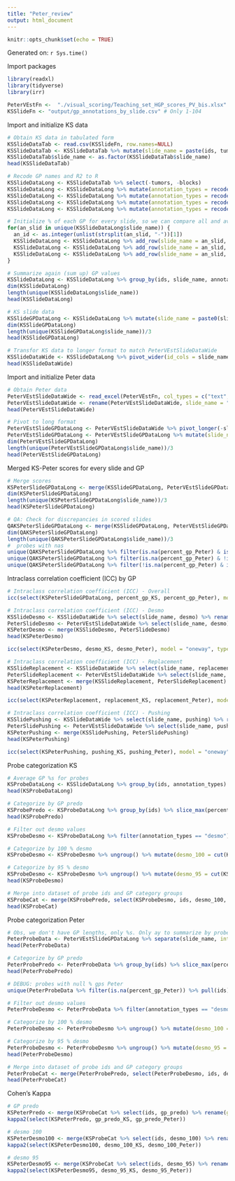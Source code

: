 ```yaml
---
title: "Peter_review"
output: html_document
---
```


```r
knitr::opts_chunk$set(echo = TRUE)
```

Generated on: `r Sys.time()`

Import packages
```r
library(readxl)
library(tidyverse)
library(irr)
```


```r
PeterVEstFn <-  "./visual_scoring/Teaching_set_HGP_scores_PV_bis.xlsx" # "./Peter_review/Teaching_set_HGP_scores_PV.xlsx" # Only 1-104
KSSlideFn <- "output/gp_annotations_by_slide.csv" # Only 1-104
```

Import and initialize KS data
```r
# Obtain KS data in tabulated form
KSSlideDataTab <- read.csv(KSSlideFn, row.names=NULL)
KSSlideDataTab <- KSSlideDataTab %>% mutate(slide_name = paste(ids, tumors, blocks, sep="-")) %>% relocate(slide_name) %>% filter(ids < 105)
KSSlideDataTab$slide_name <- as.factor(KSSlideDataTab$slide_name)
head(KSSlideDataTab)

# Recode GP names and R2 to R
KSSlideDataLong <- KSSlideDataTab %>% select(-tumors, -blocks)
KSSlideDataLong <- KSSlideDataLong %>% mutate(annotation_types = recode(annotation_types, R2 = "R"))
KSSlideDataLong <- KSSlideDataLong %>% mutate(annotation_types = recode(annotation_types, D = "desmo"))
KSSlideDataLong <- KSSlideDataLong %>% mutate(annotation_types = recode(annotation_types, R = "replacement"))
KSSlideDataLong <- KSSlideDataLong %>% mutate(annotation_types = recode(annotation_types, P = "pushing"))

# Initialize % of each GP for every slide, so we can compare all and avoid lack of scoring for some slides
for(an_slid in unique(KSSlideDataLong$slide_name)) {
  an_id <- as.integer(unlist(strsplit(an_slid, "-"))[1])
  KSSlideDataLong <- KSSlideDataLong %>% add_row(slide_name = an_slid, ids = an_id, annotation_types = factor("desmo"), percent_gp = 0, length_um = 0)
  KSSlideDataLong <- KSSlideDataLong %>% add_row(slide_name = an_slid, ids = an_id, annotation_types = factor("replacement"), percent_gp = 0, length_um = 0)
  KSSlideDataLong <- KSSlideDataLong %>% add_row(slide_name = an_slid, ids = an_id, annotation_types = factor("pushing"), percent_gp = 0, length_um = 0)
}

# Summarize again (sum up) GP values
KSSlideDataLong <- KSSlideDataLong %>% group_by(ids, slide_name, annotation_types) %>% summarize(percent_gp = sum(percent_gp), length_um = sum(length_um))
dim(KSSlideDataLong)
length(unique(KSSlideDataLong$slide_name))
head(KSSlideDataLong)

# KS slide data
KSSlideGPDataLong <- KSSlideDataLong %>% mutate(slide_name = paste0(slide_name, '-', annotation_types)) %>% ungroup() %>% select(-ids, -annotation_types, -length_um) %>% rename(percent_gp_KS = "percent_gp")
dim(KSSlideGPDataLong)
length(unique(KSSlideGPDataLong$slide_name))/3
head(KSSlideGPDataLong)

# Transfor KS data to longer format to match PeterVEstSlideDataWide
KSSlideDataWide <- KSSlideDataLong %>% pivot_wider(id_cols = slide_name, names_from = annotation_types, values_from = percent_gp, values_fill = list(percent_gp = 0))
head(KSSlideDataWide)
```

Import and initialize Peter data
```r
# Obtain Peter data
PeterVEstSlideDataWide <- read_excel(PeterVEstFn, col_types = c("text", rep("numeric", 3), rep("skip",4)))
PeterVEstSlideDataWide <- rename(PeterVEstSlideDataWide, slide_name = "Code", desmo = "D", replacement = "R", pushing = "P")
head(PeterVEstSlideDataWide)

# Pivot to long format
PeterVEstSlideGPDataLong <- PeterVEstSlideDataWide %>% pivot_longer(-slide_name, names_to = "annotation_types", values_to = "percent_gp")
PeterVEstSlideGPDataLong <- PeterVEstSlideGPDataLong %>% mutate(slide_name = paste0(slide_name, '-', annotation_types)) %>% select(-annotation_types) %>% rename(percent_gp_Peter = "percent_gp")
dim(PeterVEstSlideGPDataLong)
length(unique(PeterVEstSlideGPDataLong$slide_name))/3
head(PeterVEstSlideGPDataLong)
```

Merged KS-Peter scores for every slide and GP
```r
# Merge scores
KSPeterSlideGPDataLong <- merge(KSSlideGPDataLong, PeterVEstSlideGPDataLong)
dim(KSPeterSlideGPDataLong)
length(unique(KSPeterSlideGPDataLong$slide_name))/3
head(KSPeterSlideGPDataLong)

# QA: Check for discrepancies in scored slides
QAKSPeterSlideGPDataLong <- merge(KSSlideGPDataLong, PeterVEstSlideGPDataLong, all = T)
dim(QAKSPeterSlideGPDataLong)
length(unique(QAKSPeterSlideGPDataLong$slide_name))/3
#  probes with nas
unique(QAKSPeterSlideGPDataLong %>% filter(is.na(percent_gp_Peter) & is.na(percent_gp_KS)) %>% pull(slide_name))
unique(QAKSPeterSlideGPDataLong %>% filter(is.na(percent_gp_Peter) & !is.na(percent_gp_KS)) %>% pull(slide_name))
unique(QAKSPeterSlideGPDataLong %>% filter(!is.na(percent_gp_Peter) & is.na(percent_gp_KS)) %>% pull(slide_name))
```

Intraclass correlation coefficient (ICC) by GP
```r
# Intraclass correlation coefficient (ICC) - Overall
icc(select(KSPeterSlideGPDataLong, percent_gp_KS, percent_gp_Peter), model = "oneway", type = "consistency", unit = "single")

# Intraclass correlation coefficient (ICC) - Desmo
KSSlideDesmo <- KSSlideDataWide %>% select(slide_name, desmo) %>% rename(desmo_KS = "desmo")
PeterSlideDesmo <- PeterVEstSlideDataWide %>% select(slide_name, desmo) %>% rename(desmo_Peter = "desmo")
KSPeterDesmo <- merge(KSSlideDesmo, PeterSlideDesmo)
head(KSPeterDesmo)

icc(select(KSPeterDesmo, desmo_KS, desmo_Peter), model = "oneway", type = "consistency", unit = "single")

# Intraclass correlation coefficient (ICC) - Replacement
KSSlideReplacement <- KSSlideDataWide %>% select(slide_name, replacement) %>% rename(replacement_KS = "replacement")
PeterSlideReplacement <- PeterVEstSlideDataWide %>% select(slide_name, replacement) %>% rename(replacement_Peter = "replacement")
KSPeterReplacement <- merge(KSSlideReplacement, PeterSlideReplacement)
head(KSPeterReplacement)

icc(select(KSPeterReplacement, replacement_KS, replacement_Peter), model = "oneway", type = "consistency", unit = "single")

# Intraclass correlation coefficient (ICC) - Pushing
KSSlidePushing <- KSSlideDataWide %>% select(slide_name, pushing) %>% rename(pushing_KS = "pushing")
PeterSlidePushing <- PeterVEstSlideDataWide %>% select(slide_name, pushing) %>% rename(pushing_Peter = "pushing")
KSPeterPushing <- merge(KSSlidePushing, PeterSlidePushing)
head(KSPeterPushing)

icc(select(KSPeterPushing, pushing_KS, pushing_Peter), model = "oneway", type = "consistency", unit = "single")
```

Probe categorization KS
```r
# Average GP %s for probes
KSProbeDataLong <- KSSlideDataLong %>% group_by(ids, annotation_types) %>% summarise(percent_gp = round(mean(percent_gp),2))
head(KSProbeDataLong)

# Categorize by GP predo
KSProbePredo <- KSProbeDataLong %>% group_by(ids) %>% slice_max(percent_gp) %>% select(ids, annotation_types) %>% rename(gp_predo = "annotation_types")
head(KSProbePredo)

# Filter out desmo values
KSProbeDesmo <- KSProbeDataLong %>% filter(annotation_types == "desmo")

# Categorize by 100 % desmo
KSProbeDesmo <- KSProbeDesmo %>% ungroup() %>% mutate(desmo_100 = cut(KSProbeDesmo$percent_gp, breaks = c(0, 99.9, 100), include.lowest = TRUE))

# Categorize by 95 % desmo
KSProbeDesmo <- KSProbeDesmo %>% ungroup() %>% mutate(desmo_95 = cut(KSProbeDesmo$percent_gp, breaks = c(0, 94.9, 100), include.lowest = TRUE))
head(KSProbeDesmo)

# Merge into dataset of probe ids and GP category groups
KSProbeCat <- merge(KSProbePredo, select(KSProbeDesmo, ids, desmo_100, desmo_95))
head(KSProbeCat)
```

Probe categorization Peter
```r
# Obs, we don't have GP lengths, only %s. Only ay to summarize by probe is averaging among slides. And same has to be done in KS data
PeterProbeData <- PeterVEstSlideGPDataLong %>% separate(slide_name, into = c("ids", "tumors", "blocks", "annotation_types"), sep = "-") %>% select(ids, annotation_types, percent_gp_Peter) %>% group_by(ids, annotation_types) %>% summarise(percent_gp_Peter = round(mean(percent_gp_Peter),2))
head(PeterProbeData)

# Categorize by GP predo
PeterProbePredo <- PeterProbeData %>% group_by(ids) %>% slice_max(percent_gp_Peter) %>% select(ids, annotation_types) %>% rename(gp_predo = "annotation_types")
head(PeterProbePredo)

# DEBUG: probes with null % gps Peter
unique(PeterProbeData %>% filter(is.na(percent_gp_Peter)) %>% pull(ids))

# Filter out desmo values
PeterProbeDesmo <- PeterProbeData %>% filter(annotation_types == "desmo")

# Categorize by 100 % desmo
PeterProbeDesmo <- PeterProbeDesmo %>% ungroup() %>% mutate(desmo_100 = cut(PeterProbeDesmo$percent_gp_Peter, breaks = c(0, 99.9, 100), include.lowest = TRUE))

# Categorize by 95 % desmo
PeterProbeDesmo <- PeterProbeDesmo %>% ungroup() %>% mutate(desmo_95 = cut(PeterProbeDesmo$percent_gp_Peter, breaks = c(0, 94.9, 100), include.lowest = TRUE))
head(PeterProbeDesmo)

# Merge into dataset of probe ids and GP category groups
PeterProbeCat <- merge(PeterProbePredo, select(PeterProbeDesmo, ids, desmo_100, desmo_95))
head(PeterProbeCat)
```

Cohen's Kappa
```r
# GP predo
KSPeterPredo <- merge(KSProbeCat %>% select(ids, gp_predo) %>% rename(gp_predo_KS = "gp_predo"), PeterProbeCat %>% select(ids, gp_predo) %>% rename(gp_predo_Peter = "gp_predo"))
kappa2(select(KSPeterPredo, gp_predo_KS, gp_predo_Peter))

# desmo 100
KSPeterDesmo100 <- merge(KSProbeCat %>% select(ids, desmo_100) %>% rename(desmo_100_KS = "desmo_100"), PeterProbeCat %>% select(ids, desmo_100) %>% rename(desmo_100_Peter = "desmo_100"))
kappa2(select(KSPeterDesmo100, desmo_100_KS, desmo_100_Peter))

# desmo 95
KSPeterDesmo95 <- merge(KSProbeCat %>% select(ids, desmo_95) %>% rename(desmo_95_KS = "desmo_95"), PeterProbeCat %>% select(ids, desmo_95) %>% rename(desmo_95_Peter = "desmo_95"))
kappa2(select(KSPeterDesmo95, desmo_95_KS, desmo_95_Peter))
```
